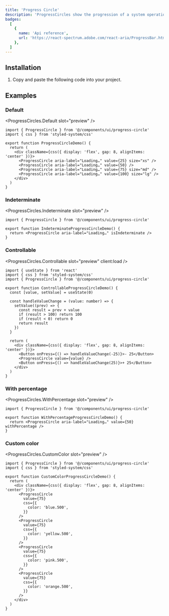 ```yaml
---
title: 'Progress Circle'
description: 'ProgressCircles show the progression of a system operation such as downloading, uploading, or processing, in a visual way. They can represent determinate or indeterminate progress.'
badges:
  [
    {
      name: 'Api reference',
      url: 'https://react-spectrum.adobe.com/react-aria/ProgressBar.html',
    },
  ]
---
```



## Installation

1. Copy and paste the following code into your project.

<CodeSource
  path="/components/ui/progress-circle.tsx"
  lang="tsx"
  fileName="components/ui/progress-circle.tsx"
/>

## Examples

### Default

<PreviewContainer>

<ProgressCircles.Default slot="preview" />

```tsx meta={fileName: ProgressCirclenDemo.tsx}
import { ProgressCircle } from '@/components/ui/progress-circle'
import { css } from 'styled-system/css'

export function ProgressCircleDemo() {
  return (
    <div className={css({ display: 'flex', gap: 8, alignItems: 'center' })}>
      <ProgressCircle aria-label="Loading…" value={25} size="xs" />
      <ProgressCircle aria-label="Loading…" value={50} />
      <ProgressCircle aria-label="Loading…" value={75} size="md" />
      <ProgressCircle aria-label="Loading…" value={100} size="lg" />
    </div>
  )
}
```

</PreviewContainer>

### Indeterminate

<PreviewContainer>

<ProgressCircles.Indeterminate slot="preview" />

```tsx meta={fileName: IndeterminateProgressCircleDemo.tsx}
import { ProgressCircle } from '@/components/ui/progress-circle'

export function IndeterminateProgressCircleDemo() {
  return <ProgressCircle aria-label="Loading…" isIndeterminate />
}
```

</PreviewContainer>

### Controllable

<PreviewContainer>

<ProgressCircles.Controllable slot="preview" client:load />

```tsx meta={fileName: ControllableProgressCircleDemo.tsx}
import { useState } from 'react'
import { css } from 'styled-system/css'
import { ProgressCircle } from '@/components/ui/progress-circle'

export function ControllableProgressCircleDemo() {
  const [value, setValue] = useState(0)

  const handleValueChange = (value: number) => {
    setValue((prev) => {
      const result = prev + value
      if (result > 100) return 100
      if (result < 0) return 0
      return result
    })
  }

  return (
    <div className={css({ display: 'flex', gap: 8, alignItems: 'center' })}>
      <Button onPress={() => handleValueChange(-25)}>- 25</Button>
      <ProgressCircle value={value} />
      <Button onPress={() => handleValueChange(25)}>+ 25</Button>
    </div>
  )
}
```

</PreviewContainer>

### With percentage

<PreviewContainer>

<ProgressCircles.WithPercentage slot="preview" />

```tsx meta={fileName: WithPercentageProgressCircleDemo.tsx}
import { ProgressCircle } from '@/components/ui/progress-circle'

export function WithPercentageProgressCircleDemo() {
  return <ProgressCircle aria-label="Loading…" value={50} withPercentage />
}
```

</PreviewContainer>

### Custom color

<PreviewContainer>

<ProgressCircles.CustomColor slot="preview" />

```tsx meta={fileName: CustomColorProgressCircleDemo.tsx}
import { ProgressCircle } from '@/components/ui/progress-circle'
import { css } from 'styled-system/css'

export function CustomColorProgressCircleDemo() {
  return (
    <div className={css({ display: 'flex', gap: 8, alignItems: 'center' })}>
      <ProgressCircle
        value={75}
        css={{
          color: 'blue.500',
        }}
      />
      <ProgressCircle
        value={75}
        css={{
          color: 'yellow.500',
        }}
      />
      <ProgressCircle
        value={75}
        css={{
          color: 'pink.500',
        }}
      />
      <ProgressCircle
        value={75}
        css={{
          color: 'orange.500',
        }}
      />
    </div>
  )
}
```

</PreviewContainer>
